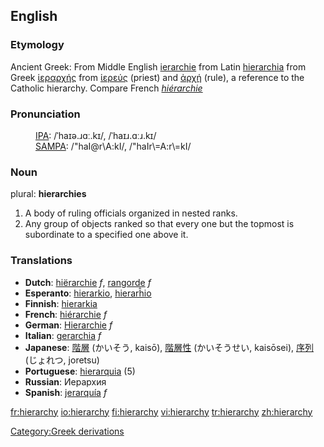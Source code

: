 ==English==
===Etymology===
Ancient Greek: From Middle English [[ierarchie]] from Latin [[hierarchia]] from Greek [[ἱεραρχής]] from [[ἱερεύς]] (priest) and [[ἀρχή]] (rule), a reference to the Catholic hierarchy.  Compare French ''[[hiérarchie]]''

===Pronunciation===
:[[International Phonetic Alphabet|IPA]]: /ˈhaɪə.ɹɑː.kɪ/, /ˈhaɪɹ.ɑːɹ.kɪ/
:[[SAMPA]]: /"haI@r\A:kI/, /"haIr\=A:r\=kI/

=== Noun ===
plural: '''hierarchies'''
# A body of ruling officials organized in nested ranks.
# Any group of objects ranked so that every one but the topmost is subordinate to a specified one above it. 

=== Translations ===
*'''Dutch''': [[hiërarchie]] ''f'', [[rangorde]] ''f''
*'''Esperanto''': [[hierarkio]], [[hierarĥio]]
*'''Finnish''': [[hierarkia]]
*'''French''': [[hiérarchie]] ''f''
*'''German''': [[Hierarchie]] ''f''
*'''Italian''': [[gerarchia]] ''f''
*'''Japanese''': [[階層]] (かいそう, kaisō), [[階層性]] (かいそうせい, kaisōsei), [[序列]] (じょれつ, joretsu)
*'''Portuguese''': [[hierarquia]] {{f}} (5)
*'''Russian''': Иерархия
*'''Spanish''': [[jerarquía]] ''f''

[[Category:Greek derivations]]

[[fr:hierarchy]]
[[io:hierarchy]]
[[fi:hierarchy]]
[[vi:hierarchy]]
[[tr:hierarchy]]
[[zh:hierarchy]]